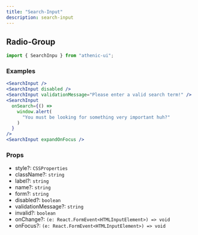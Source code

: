 ```yaml
---
title: "Search-Input"
description: search-input
---
```


## Radio-Group

```js
import { SearchInpu } from "athenic-ui";
```

### Examples

```jsx
<SearchInput />
<SearchInput disabled />
<SearchInput validationMessage="Please enter a valid search term!" />
<SearchInput
  onSearch={() =>
    window.alert(
      "You must be looking for something very important huh?"
    )
  }
/>
<SearchInput expandOnFocus />
```

### Props

- style?: `CSSProperties`
- className?: `string`
- label?: `string`
- name?: `string`
- form?: `string`
- disabled?: `boolean`
- validationMessage?: `string`
- invalid?: `boolean`
- onChange?: `(e: React.FormEvent<HTMLInputElement>) => void`
- onFocus?: `(e: React.FormEvent<HTMLInputElement>) => void`
